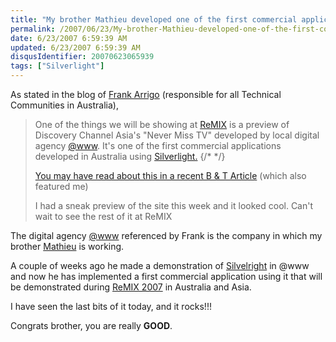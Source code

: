 ```yaml
---
title: "My brother Mathieu developed one of the first commercial applications in Australia using Silverlight"
permalink: /2007/06/23/My-brother-Mathieu-developed-one-of-the-first-commercial-applications-in-Australia-using-Silverlight/
date: 6/23/2007 6:59:39 AM
updated: 6/23/2007 6:59:39 AM
disqusIdentifier: 20070623065939
tags: ["Silverlight"]
---
```

As stated in the blog of [Frank Arrigo](http://blogs.msdn.com/frankarr/) (responsible for all Technical Communities in Australia),

> One of the things we will be showing at [ReMIX](http://microsoft.com/australia/remix07) is a preview of Discovery Channel Asia's "Never Miss TV" developed by local digital agency [@www](http://www.atwww.com.au/). It's one of the first commercial applications developed in Australia using [Silverlight.](http://www.silverlight.net/)
{/* <!-- more --> */}
> 
> [You may have read about this in a recent B & T Article](http://blogs.msdn.com/frankarr/archive/2007/05/30/spreading-the-word-about-silverlight-to-bandt.aspx) (which also featured me)
> 
> I had a sneak preview of the site this week and it looked cool. Can't wait to see the rest of it at ReMIX

The digital agency [@www](http://www.atwww.com.au/) referenced by Frank is the company in which my brother [Mathieu](http://www.techheadbrothers.com/Auteurs.aspx?Id=337eb7bf-2bba-417c-be9d-20488ba6732a) is working. 

A couple of weeks ago he made a demonstration of [Silvelright](http://www.silverlight.net/) in @www and now he has implemented a first commercial application using it that will be demonstrated during [ReMIX 2007](http://www.microsoft.com/australia/remix07/) in Australia and Asia. 

I have seen the last bits of it today, and it rocks!!! 

Congrats brother, you are really **GOOD**.
